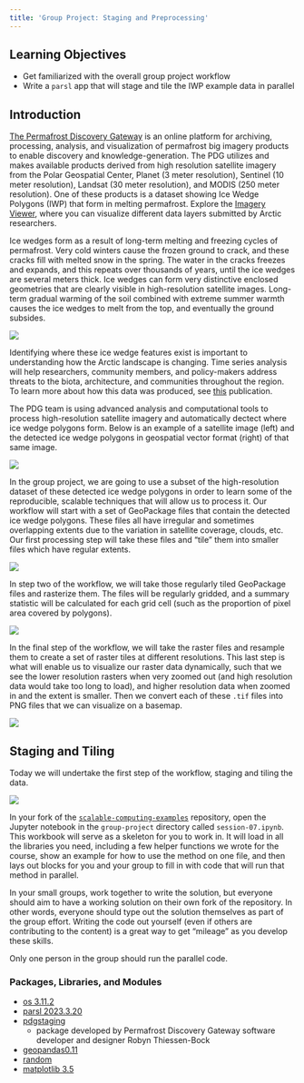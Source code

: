 ```yaml
---
title: 'Group Project: Staging and Preprocessing'
---
```


## Learning Objectives

- Get familiarized with the overall group project workflow
- Write a `parsl` app that will stage and tile the IWP example data in parallel

## Introduction

[The Permafrost Discovery Gateway](https://arcticdata.io/catalog/portals/permafrost/About) is an online platform for archiving, processing, analysis, and visualization of permafrost big imagery products to enable discovery and knowledge-generation. The PDG utilizes and makes available products derived from high resolution satellite imagery from the Polar Geospatial Center, Planet (3 meter resolution), Sentinel (10 meter resolution), Landsat (30 meter resolution), and MODIS (250 meter resolution). One of these products is a dataset showing Ice Wedge Polygons (IWP) that form in melting permafrost. Explore the [Imagery Viewer](https://arcticdata.io/catalog/portals/permafrost/Imagery-Viewer), where you can visualize different data layers submitted by Arctic researchers.

Ice wedges form as a result of long-term melting and freezing cycles of permafrost. Very cold winters cause the frozen ground to crack, and these cracks fill with melted snow in the spring. The water in the cracks freezes and expands, and this repeats over thousands of years, until the ice wedges are several meters thick. Ice wedges can form very distinctive enclosed geometries that are clearly visible in high-resolution satellite images. Long-term gradual warming of the soil combined with extreme summer warmth causes the ice wedges to melt from the top, and eventually the ground subsides.

![](../images/ice_wedges.png)

Identifying where these ice wedge features exist is important to understanding how the Arctic landscape is changing. Time series analysis will help researchers, community members, and policy-makers address threats to the biota, architecture, and communities throughout the region. To learn more about how this data was produced, see [this](https://doi.org/10.5194/isprs-archives-XLIV-M-3-2021-175-2021) publication.

The PDG team is using advanced analysis and computational tools to process high-resolution satellite imagery and automatically dectect where ice wedge polygons form. Below is an example of a satellite image (left) and the detected ice wedge polygons in geospatial vector format (right) of that same image.

![](../images/iwp-example.png)

In the group project, we are going to use a subset of the high-resolution dataset of these detected ice wedge polygons in order to learn some of the reproducible, scalable techniques that will allow us to process it. Our workflow will start with a set of GeoPackage files that contain the detected ice wedge polygons. These files all have irregular and sometimes overlapping extents due to the variation in satellite coverage, clouds, etc. Our first processing step will take these files and "tile" them into smaller files which have regular extents. 

![](../images/gp-step1.png)

In step two of the workflow, we will take those regularly tiled GeoPackage files and rasterize them. The files will be regularly gridded, and a summary statistic will be calculated for each grid cell (such as the proportion of pixel area covered by polygons).

![](../images/gp-step2.png)

In the final step of the workflow, we will take the raster files and resample them to create a set of raster tiles at different resolutions. This last step is what will enable us to visualize our raster data dynamically, such that we see the lower resolution rasters when very zoomed out (and high resolution data would take too long to load), and higher resolution data when zoomed in and the extent is smaller. Then we convert each of these `.tif` files into PNG files that we can visualize on a basemap.

![](../images/gp-step3.png)

## Staging and Tiling

Today we will undertake the first step of the workflow, staging and tiling the data. 

![](../images/gp-step1.png)

In your fork of the [`scalable-computing-examples`](https://github.com/NCEAS/scalable-computing-examples) repository, open the Jupyter notebook in the `group-project` directory called `session-07.ipynb`. This workbook will serve as a skeleton for you to work in. It will load in all the libraries you need, including a few helper functions we wrote for the course, show an example for how to use the method on one file, and then lays out blocks for you and your group to fill in with code that will run that method in parallel.

In your small groups, work together to write the solution, but everyone should aim to have a working solution on their own fork of the repository. In other words, everyone should type out the solution themselves as part of the group effort. Writing the code out yourself (even if others are contributing to the content) is a great way to get "mileage" as you develop these skills.

Only one person in the group should run the parallel code.

### Packages, Libraries, and Modules

- [os 3.11.2](https://docs.python.org/3/library/os.html)
- [parsl 2023.3.20](https://parsl.readthedocs.io/en/stable/)
- [pdgstaging](https://github.com/PermafrostDiscoveryGateway/viz-staging)
  - package developed by Permafrost Discovery Gateway software developer and designer Robyn Thiessen-Bock
- [geopandas0.11](https://geopandas.org/en/stable/docs.html)
- [random](https://docs.python.org/3/library/random.html)
- [matplotlib 3.5](https://matplotlib.org/3.5.3/api/_as_gen/matplotlib.pyplot.html)